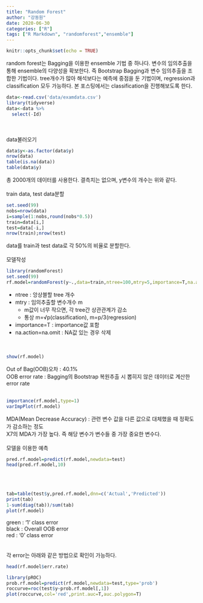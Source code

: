 ```yaml
---
title: "Random Forest"
author: "강동원"
date: 2020-06-30
categories: ["R"]
tags: ["R Markdown", "randomforest","ensemble"]
---
```


```r
knitr::opts_chunk$set(echo = TRUE)
```

 random forest는 Bagging을 이용한 ensemble 기법 중 하나다. 변수의 임의추출을 통해 ensemble의 다양성을 확보한다. 즉 Bootstrap Bagging과 변수 임의추출을 조합한 기법이다.
 tree개수가 많아 해석보다는 예측에 중점을 둔 기법이며, regression과 classification 모두 가능하다. 본 포스팅에서는 classification을 진행해보도록 한다.


```r
data<-read.csv('data/examdata.csv')
library(tidyverse)
data<-data %>%
  select(-Id)
```
\
\
data불러오기
```r
data$y<-as.factor(data$y)
nrow(data)
table(is.na(data))
table(data$y)
```
총 2000개의 데이터를 사용한다. 결측치는 없으며, y변수의 개수는 위와 같다.
\
\
train data, test data분할
```r
set.seed(99)
nobs=nrow(data)
i=sample(1:nobs,round(nobs*0.5))
train=data[i,]
test=data[-i,]
nrow(train);nrow(test)
```
data를 train과 test data로 각 50%의 비율로 분할한다.
\
\
모델작성
```r
library(randomForest)
set.seed(99)
rf.model=randomForest(y~.,data=train,ntree=100,mtry=5,importance=T,na.action=na.omit)
```
+ ntree : 앙상블할 tree 개수\
+ mtry : 임의추출할 변수개수 m\
    + m값이 너무 작으면, 각 tree간 상관관계가 감소
    + 통상 m=√p(classification), m=p/3(regression)
+ importance=T : importance값 포함\
+ na.action=na.omit : NA값 있는 경우 삭제\
\
\
```r
show(rf.model)
```
Out of Bag(OOB)오차 : 40.1%\
OOB error rate : Bagging의 Bootstrap 복원추출 시 뽑히지 않은 데이터로 계산한 error rate
\
\
```r
importance(rf.model,type=1)
varImpPlot(rf.model)
```
MDA(Mean Decrease Accuracy) : 관련 변수 값을 다른 값으로 대체했을 때 정확도가 감소하는 정도\
X7의 MDA가 가장 높다. 즉 해당 변수가 변수들 중 가장 중요한 변수다.
\
\
모델을 이용한 예측
```r
pred.rf.model=predict(rf.model,newdata=test)
head(pred.rf.model,10)
```
\
\
```r
tab=table(test$y,pred.rf.model,dnn=c('Actual','Predicted'))
print(tab)
1-sum(diag(tab))/sum(tab)
plot(rf.model)
```
green : '1' class error\
black : Overall OOB error\
red : '0' class error\
\
\
각 error는 아래와 같은 방법으로 확인이 가능하다.
```r
head(rf.model$err.rate)
```


```r
library(pROC)
prob.rf.model=predict(rf.model,newdata=test,type='prob')
roccurve=roc(test$y~prob.rf.model[,1])
plot(roccurve,col='red',print.auc=T,auc.polygon=T)
```
